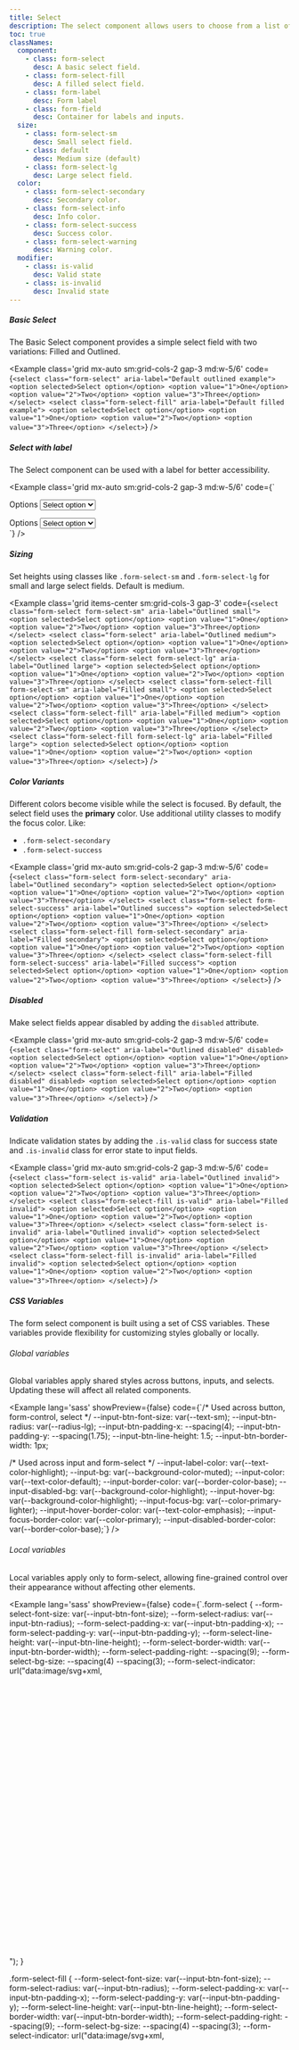```yaml
---
title: Select
description: The select component allows users to choose from a list of options.
toc: true
classNames:
  component:
    - class: form-select
      desc: A basic select field.
    - class: form-select-fill
      desc: A filled select field.
    - class: form-label
      desc: Form label
    - class: form-field
      desc: Container for labels and inputs.
  size:
    - class: form-select-sm
      desc: Small select field.
    - class: default
      desc: Medium size (default)
    - class: form-select-lg
      desc: Large select field.
  color:
    - class: form-select-secondary
      desc: Secondary color.
    - class: form-select-info
      desc: Info color.
    - class: form-select-success
      desc: Success color.
    - class: form-select-warning
      desc: Warning color.
  modifier:
    - class: is-valid
      desc: Valid state
    - class: is-invalid
      desc: Invalid state
---
```


##### Basic Select

The Basic Select component provides a simple select field with two variations: Filled and Outlined.

<Example class='grid mx-auto sm:grid-cols-2 gap-3 md:w-5/6' code={`<select class="form-select" aria-label="Default outlined example">
    <option selected>Select option</option>
    <option value="1">One</option>
    <option value="2">Two</option>
    <option value="3">Three</option>
  </select>
  <select class="form-select-fill" aria-label="Default filled example">
    <option selected>Select option</option>
    <option value="1">One</option>
    <option value="2">Two</option>
    <option value="3">Three</option>
  </select>`} />

##### Select with label

The Select component can be used with a label for better accessibility.

<Example class='grid mx-auto sm:grid-cols-2 gap-3 md:w-5/6' code={`<div class="form-field">
    <label class="form-label">Options</label>
    <select class="form-select" aria-label="Outlined example with label">
      <option selected>Select option</option>
      <option value="1">One</option>
      <option value="2">Two</option>
      <option value="3">Three</option>
    </select>
  </div>
  <div class="form-field">
    <label class="form-label">Options</label>
    <select class="form-select-fill" aria-label="Filled example with label">
      <option selected>Select option</option>
      <option value="1">One</option>
      <option value="2">Two</option>
      <option value="3">Three</option>
    </select>
  </div>`} />

##### Sizing

Set heights using classes like `.form-select-sm` and `.form-select-lg` for small and large select fields. Default is medium.

<Example class='grid items-center sm:grid-cols-3 gap-3' code={`<select class="form-select form-select-sm" aria-label="Outlined small">
    <option selected>Select option</option>
    <option value="1">One</option>
    <option value="2">Two</option>
    <option value="3">Three</option>
  </select>
  <select class="form-select" aria-label="Outlined medium">
    <option selected>Select option</option>
    <option value="1">One</option>
    <option value="2">Two</option>
    <option value="3">Three</option>
  </select>
  <select class="form-select form-select-lg" aria-label="Outlined large">
    <option selected>Select option</option>
    <option value="1">One</option>
    <option value="2">Two</option>
    <option value="3">Three</option>
  </select>
  <select class="form-select-fill form-select-sm" aria-label="Filled small">
    <option selected>Select option</option>
    <option value="1">One</option>
    <option value="2">Two</option>
    <option value="3">Three</option>
  </select>
  <select class="form-select-fill" aria-label="Filled medium">
    <option selected>Select option</option>
    <option value="1">One</option>
    <option value="2">Two</option>
    <option value="3">Three</option>
  </select>
  <select class="form-select-fill form-select-lg" aria-label="Filled large">
    <option selected>Select option</option>
    <option value="1">One</option>
    <option value="2">Two</option>
    <option value="3">Three</option>
  </select>`} />

##### Color Variants

Different colors become visible while the select is focused. By default, the select field uses the **primary** color. Use additional utility classes to modify the focus color. Like:

- `.form-select-secondary`
- `.form-select-success`

<Example class='grid mx-auto sm:grid-cols-2 gap-3 md:w-5/6' code={`<select class="form-select form-select-secondary" aria-label="Outlined secondary">
    <option selected>Select option</option>
    <option value="1">One</option>
    <option value="2">Two</option>
    <option value="3">Three</option>
  </select>
  <select class="form-select form-select-success" aria-label="Outlined success">
    <option selected>Select option</option>
    <option value="1">One</option>
    <option value="2">Two</option>
    <option value="3">Three</option>
  </select>
  <select class="form-select-fill form-select-secondary" aria-label="Filled secondary">
    <option selected>Select option</option>
    <option value="1">One</option>
    <option value="2">Two</option>
    <option value="3">Three</option>
  </select>
  <select class="form-select-fill form-select-success" aria-label="Filled success">
    <option selected>Select option</option>
    <option value="1">One</option>
    <option value="2">Two</option>
    <option value="3">Three</option>
  </select>`} />

##### Disabled

Make select fields appear disabled by adding the `disabled` attribute.

<Example class='grid mx-auto sm:grid-cols-2 gap-3 md:w-5/6' code={`<select class="form-select" aria-label="Outlined disabled" disabled>
    <option selected>Select option</option>
    <option value="1">One</option>
    <option value="2">Two</option>
    <option value="3">Three</option>
  </select>
  <select class="form-select-fill" aria-label="Filled disabled" disabled>
    <option selected>Select option</option>
    <option value="1">One</option>
    <option value="2">Two</option>
    <option value="3">Three</option>
  </select>`} />

##### Validation

Indicate validation states by adding the `.is-valid` class for success state and `.is-invalid` class for error state to input fields.

<Example class='grid mx-auto sm:grid-cols-2 gap-3 md:w-5/6' code={`<select class="form-select is-valid" aria-label="Outlined invalid">
    <option selected>Select option</option>
    <option value="1">One</option>
    <option value="2">Two</option>
    <option value="3">Three</option>
  </select>
  <select class="form-select-fill is-valid" aria-label="Filled invalid">
    <option selected>Select option</option>
    <option value="1">One</option>
    <option value="2">Two</option>
    <option value="3">Three</option>
  </select>
  <select class="form-select is-invalid" aria-label="Outlined invalid">
    <option selected>Select option</option>
    <option value="1">One</option>
    <option value="2">Two</option>
    <option value="3">Three</option>
  </select>
  <select class="form-select-fill is-invalid" aria-label="Filled invalid">
    <option selected>Select option</option>
    <option value="1">One</option>
    <option value="2">Two</option>
    <option value="3">Three</option>
  </select>`} />


##### CSS Variables

The form select component is built using a set of CSS variables. These variables provide flexibility for customizing styles globally or locally.

###### Global variables

Global variables apply shared styles across buttons, inputs, and selects. Updating these will affect all related components.

<Example lang='sass' showPreview={false}
  code={`/* Used across button, form-control, select */
  --input-btn-font-size: var(--text-sm);
  --input-btn-radius: var(--radius-lg);
  --input-btn-padding-x: --spacing(4);
  --input-btn-padding-y: --spacing(1.75);
  --input-btn-line-height: 1.5;
  --input-btn-border-width: 1px;

  /* Used across input and form-select */
  --input-label-color: var(--text-color-highlight);
  --input-bg: var(--background-color-muted);
  --input-color: var(--text-color-default);
  --input-border-color: var(--border-color-base);
  --input-disabled-bg: var(--background-color-highlight);
  --input-hover-bg: var(--background-color-highlight);
  --input-focus-bg: var(--color-primary-lighter);
  --input-hover-border-color: var(--text-color-emphasis);
  --input-focus-border-color: var(--color-primary);
  --input-disabled-border-color: var(--border-color-base);`}
/>

###### Local variables

Local variables apply only to form-select, allowing fine-grained control over their appearance without affecting other elements.

<Example lang='sass' showPreview={false}
  code={`.form-select {
    --form-select-font-size: var(--input-btn-font-size);
    --form-select-radius: var(--input-btn-radius);
    --form-select-padding-x: var(--input-btn-padding-x);
    --form-select-padding-y: var(--input-btn-padding-y);
    --form-select-line-height: var(--input-btn-line-height);
    --form-select-border-width: var(--input-btn-border-width);
    --form-select-padding-right: --spacing(9);
    --form-select-bg-size: --spacing(4) --spacing(3);
    --form-select-indicator: url("data:image/svg+xml,<svg xmlns='http://www.w3.org/2000/svg' viewBox='0 0 16 16'><path fill='none' stroke='%231B2124' stroke-linecap='round' stroke-linejoin='round' stroke-width='2' d='m2 5 6 6 6-6'/></svg>");
  }

  .form-select-fill {
    --form-select-font-size: var(--input-btn-font-size);
    --form-select-radius: var(--input-btn-radius);
    --form-select-padding-x: var(--input-btn-padding-x);
    --form-select-padding-y: var(--input-btn-padding-y);
    --form-select-line-height: var(--input-btn-line-height);
    --form-select-border-width: var(--input-btn-border-width);
    --form-select-padding-right: --spacing(9);
    --form-select-bg-size: --spacing(4) --spacing(3);
    --form-select-indicator: url("data:image/svg+xml,<svg xmlns='http://www.w3.org/2000/svg' viewBox='0 0 16 16'><path fill='none' stroke='%231B2124' stroke-linecap='round' stroke-linejoin='round' stroke-width='2' d='m2 5 6 6 6-6'/></svg>");
    --input-border-color: transparent;
  }`}
/>
